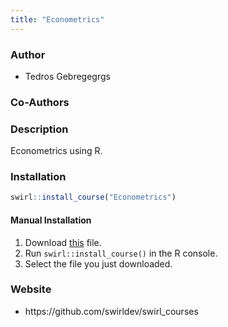 ---
title: "Econometrics"
---

### Author

- Tedros Gebregegrgs

### Co-Authors

### Description

Econometrics using R.

### Installation

```r
swirl::install_course("Econometrics")
```

#### Manual Installation

1. Download [this](http://swirlstats.com/scn/Econometrics.swc) file.
2. Run `swirl::install_course()` in the R console.
3. Select the file you just downloaded.

### Website

- https://github.com/swirldev/swirl_courses
